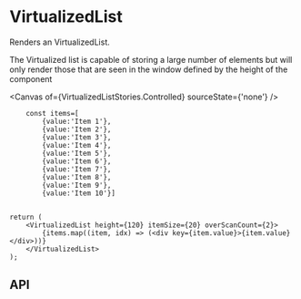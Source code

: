 


<Meta of={VirtualizedListStories} />

# VirtualizedList
Renders an VirtualizedList.


The Virtualized list is capable of storing a large number of elements but will only render those that are seen in the window defined by the height of the component

<Canvas of={VirtualizedListStories.Controlled} sourceState={'none'} />

```tsx
    const items=[
        {value:'Item 1'},
        {value:'Item 2'},
        {value:'Item 3'},
        {value:'Item 4'},
        {value:'Item 5'},
        {value:'Item 6'},
        {value:'Item 7'},
        {value:'Item 8'},
        {value:'Item 9'},
        {value:'Item 10'}]


return (
    <VirtualizedList height={120} itemSize={20} overScanCount={2}>
        {items.map((item, idx) => (<div key={item.value}>{item.value}</div>))}
    </VirtualizedList>
);
```

## API

<ArgTypes of={VirtualizedListStories} />

